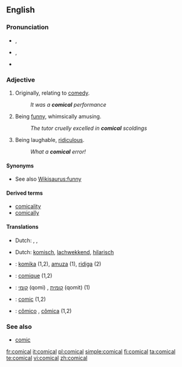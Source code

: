 ==English==

===Pronunciation===
* {{a|RP}} {{IPA|/ˈkɒmɪkəl/}}, {{SAMPA|/"kQmIk@l/}}
* {{a|GenAm}} {{IPA|/ˈkɑmɪkəl/}}, {{SAMPA|/"kAmIk@l/}}
* {{audio|En-us-comical.ogg|Audio (US)}}

===Adjective===
{{en-adj}}

# {{Archaic}} Originally, relating to [[comedy]].
#: ''It was a '''comical''' performance''
# Being [[funny]], whimsically amusing.
#: ''The tutor cruelly excelled in '''comical''' scoldings''
# Being laughable, [[ridiculous]].
#: ''What a '''comical''' error!''

====Synonyms====
* See also [[Wikisaurus:funny]]

====Derived terms====
* [[comicality]]
* [[comically]]

====Translations====
{{trans-top|relating to comedy}}
{{trans-mid}}
{{trans-bottom}}

{{trans-top|being funny, whimsically amusing}}
* Dutch: {{t+|nl|grappig}}, {{t-|nl|komisch}}, {{t+|nl|amusant}}
{{trans-mid}}
{{trans-bottom}}

{{trans-top|being laughable, ridiculous}}
* Dutch: [[komisch]], [[lachwekkend]], [[hilarisch]] 
{{trans-mid}}
{{trans-bottom}}

{{checktrans-top}}
* {{ttbc|Esperanto}}: [[komika]] (1,2), [[amuza]] (1), [[ridiga]] (2)
* {{ttbc|French}}: [[comique]] (1,2)
{{checktrans-mid}}
* {{ttbc|Hebrew}}: [[קומי]] (qomi) {{m}}, [[קומית]] (qomit) {{f}} (1)
* {{ttbc|Interlingua}}: [[comic]] (1,2)
* {{ttbc|Portuguese}}: [[cômico]] {{m}}, [[cômica]] {{f}} (1,2)
{{checktrans-bottom}}

===See also===
* [[comic]]

[[fr:comical]]
[[it:comical]]
[[pl:comical]]
[[simple:comical]]
[[fi:comical]]
[[ta:comical]]
[[te:comical]]
[[vi:comical]]
[[zh:comical]]